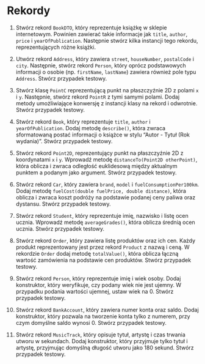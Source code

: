 # Rekordy

1. Stwórz rekord `BookDTO`, który reprezentuje książkę w sklepie internetowym. Powinien zawierać takie informacje jak `title`, `author`, `price` i `yearOfPublication`. Następnie stwórz kilka instancji tego rekordu, reprezentujących różne książki.

2. Utwórz rekord `Address`, który zawiera `street`, `houseNumber`, `postalCode` i `city`. Następnie, stwórz rekord `Person`, który oprócz podstawowych informacji o osobie (np. `firstName`, `lastName`) zawiera również pole typu `Address`. Stwórz przypadek testowy.

3. Stwórz klasę `PointC` reprezentującą punkt na płaszczyźnie 2D z polami `x` i `y`. Następnie, stwórz rekord `PointR` z tymi samymi polami. Dodaj metody umożliwiające konwersję z instancji klasy na rekord i odwrotnie. Stwórz przypadek testowy.

4. Stwórz rekord `Book`, który reprezentuje `title`, `author` i `yearOfPublication`. Dodaj metodę `describe()`, która zwraca sformatowaną postać informacji o książce w stylu "Autor - Tytuł (Rok wydania)". Stwórz przypadek testowy.

5. Stwórz rekord `Point2D`, reprezentujący punkt na płaszczyźnie 2D z koordynatami `x` i `y`. Wprowadź metodę `distanceTo(Point2D otherPoint)`, która oblicza i zwraca odległość euklidesową między aktualnym punktem a podanym jako argument. Stwórz przypadek testowy.

6. Stwórz rekord `Car`, który zawiera `brand`, `model` i `fuelConsumptionPer100km`. Dodaj metodę `fuelCost(double fuelPrice, double distance)`, która oblicza i zwraca koszt podróży na podstawie podanej ceny paliwa oraz dystansu. Stwórz przypadek testowy.

7. Stwórz rekord `Student`, który reprezentuje imię, nazwisko i listę ocen ucznia. Wprowadź metodę `averageGrades()`, która oblicza średnią ocen ucznia. Stwórz przypadek testowy.

8. Stwórz rekord `Order`, który zawiera listę produktów oraz ich cen. Każdy produkt reprezentowany jest przez rekord `Product` z nazwą i ceną. W rekordzie `Order` dodaj metodę `totalValue()`, która oblicza łączną wartość zamówienia na podstawie cen produktów. Stwórz przypadek testowy.

9. Stwórz rekord `Person`, który reprezentuje imię i wiek osoby. Dodaj konstruktor, który weryfikuje, czy podany wiek nie jest ujemny. W przypadku podania wartości ujemnej, ustaw wiek na 0. Stwórz przypadek testowy.

10. Stwórz rekord `BankAccount`, który zawiera numer konta oraz saldo. Dodaj konstruktor, który pozwala na tworzenie konta tylko z numerem, przy czym domyślne saldo wynosi 0. Stwórz przypadek testowy.

11. Stwórz rekord `MusicTrack`, który opisuje tytuł, artystę i czas trwania utworu w sekundach. Dodaj konstruktor, który przyjmuje tylko tytuł i artystę, przyjmując domyślną długość utworu jako 180 sekund. Stwórz przypadek testowy.